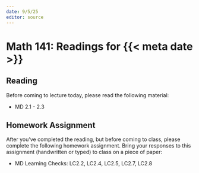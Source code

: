 ```yaml
---
date: 9/5/25
editor: source
---
```


# Math 141: Readings for {{< meta date >}}

## Reading 

Before coming to lecture today, please read the following material: 

-   MD 2.1 - 2.3

## Homework Assignment

After you've completed the reading, but before coming to class, please complete the following homework assignment. Bring your responses to this assignment (handwritten or typed) to class on a piece of paper: 

-   MD Learning Checks: LC2.2, LC2.4, LC2.5, LC2.7, LC2.8
